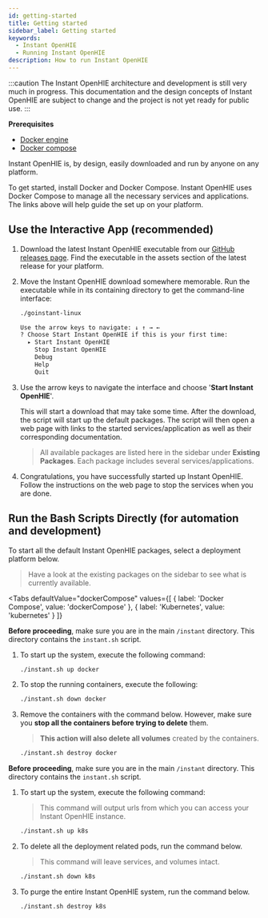 ```yaml
---
id: getting-started
title: Getting started
sidebar_label: Getting started
keywords:
  - Instant OpenHIE
  - Running Instant OpenHIE
description: How to run Instant OpenHIE
---
```



:::caution
The Instant OpenHIE architecture and development is still very much in progress. This documentation and the design concepts of Instant OpenHIE are subject to change and the project is not yet ready for public use.
:::

**Prerequisites**
- [Docker engine](https://docs.docker.com/install/)
- [Docker compose](https://docs.docker.com/compose/install/)

Instant OpenHIE is, by design, easily downloaded and run by anyone on any platform.

To get started, install Docker and Docker Compose. Instant OpenHIE uses Docker Compose to manage all the necessary services and applications. The links above will help guide the set up on your platform.

## Use the Interactive App (recommended)

1. Download the latest Instant OpenHIE executable from our [GitHub releases page](https://github.com/openhie/instant/releases). Find the executable in the assets section of the latest release for your platform.

1. Move the Instant OpenHIE download somewhere memorable. Run the executable while in its containing directory to get the command-line interface:

    ```sh
    ./goinstant-linux

    Use the arrow keys to navigate: ↓ ↑ → ←
    ? Choose Start Instant OpenHIE if this is your first time:
      ▸ Start Instant OpenHIE
        Stop Instant OpenHIE
        Debug
        Help
        Quit
    ```

1. Use the arrow keys to navigate the interface and choose '**Start Instant OpenHIE**'.

    This will start a download that may take some time. After the download, the script will start up the default packages. The script will then open a web page with links to the started services/application as well as their corresponding documentation.

    > All available packages are listed here in the sidebar under **Existing Packages**. Each package includes several services/applications.

1. Congratulations, you have successfully started up Instant OpenHIE. Follow the instructions on the web page to stop the services when you are done.

## Run the Bash Scripts Directly (for automation and development)

To start all the default Instant OpenHIE packages, select a deployment platform below.

> Have a look at the existing packages on the sidebar to see what is currently available.

<Tabs
  defaultValue="dockerCompose"
  values={[
    { label: 'Docker Compose', value: 'dockerCompose' },
    { label: 'Kubernetes', value: 'kubernetes' }
  ]}
>
<TabItem value="dockerCompose">

**Before proceeding**, make sure you are in the main `/instant` directory. This directory contains the `instant.sh` script.

1. To start up the system, execute the following command:

    ```sh
    ./instant.sh up docker
    ```

1. To stop the running containers, execute the following:

    ```sh
    ./instant.sh down docker
    ```

1. Remove the containers with the command below. However, make sure you **stop all the containers before trying to delete** them.

    > **This action will also delete all volumes** created by the containers.

    ```sh
    ./instant.sh destroy docker
    ```

</TabItem>
<TabItem value="kubernetes">

**Before proceeding**, make sure you are in the main `/instant` directory. This directory contains the `instant.sh` script.

1. To start up the system, execute the following command:

    > This command will output urls from which you can access your Instant OpenHIE instance.

    ```sh
    ./instant.sh up k8s
    ```

1. To delete all the deployment related pods, run the command below.

    > This command will leave services, and volumes intact.

    ```sh
    ./instant.sh down k8s
    ```

1. To purge the entire Instant OpenHIE system, run the command below.

    ```sh
    ./instant.sh destroy k8s
    ```

</TabItem>
</Tabs>
